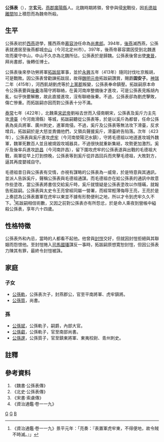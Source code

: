 {{Infobox Biography
| subject_name   = 公孫表
| image_name     = 
| image_size     = 
| image_caption  = 
| date_of_birth  = 360年
| place_of_birth = [[前燕|前燕]][[燕郡|燕郡]][[廣陽縣|廣陽縣]]
| date_of_death  = 423年
| place_of_death = 南朝宋[[虎牢|虎牢]]
| occupation     = 北魏吳兵將軍、廣州刺史
}}

'''公孫表'''（{{bd|360年||423年|catIdx=G}}），[[表字|字]]'''玄元'''，[[燕郡|燕郡]][[廣陽縣|廣陽縣]]人。北魏時期將領，曾參與侵[[南朝宋|宋]]戰役，因[[毛德祖|毛德祖]][[離間|離間]]加上積怨而為魏帝所殺。

== 生平 ==
公孫表初於[[西燕|西燕]]遊學，獲西燕帝[[慕容沖|慕容沖]]任命為[[尚書郎|尚書郎]]。394年，[[後燕|後燕]]滅西燕，公孫表就遷居至後燕都城[[定州市|中山]]（今河北定州市）。397年，後燕帝慕容寶因受到北魏進攻而棄守中山，中山不久亦為北魏所佔，公孫表於是歸魏。公孫表後曾出使[[東晉|東晉]]，拜尚書郎，後轉任博士。

公孫表後來參功勞將軍[[拓跋屈|拓跋屈]]軍事，並於[[永興_(拓跋嗣)|永興]]五年（413年）隨同討伐吐京叛胡，可是戰敗。因公孫表曾勸諫拓跋屈，故得[[魏明元帝|魏明元帝]]拓跋嗣讚賞，賜爵'''固安子'''。[[神瑞|神瑞]]二年（415年），河西飢胡劉虎等於[[上黨郡|上黨郡]]叛變，公孫表奉命鎮壓。拓跋嗣原本命令公孫表要與[[後秦|後秦]]洛陽守將聯絡，在黃河南岸整備後才進攻，可是公孫表見叛胡內亂，似乎快要解散，故此直接進攻，沒有聯絡後秦。不過，公孫表卻為劉虎擊敗，傷亡慘重。而拓跋嗣亦因而對公孫表十分不滿。

[[泰常|泰常]]七年（422年），北魏乘[[宋武帝|宋武帝]]劉裕去世而入侵南朝宋，公孫表及奚斤力主先攻[[滑臺|滑臺]]（今河南滑縣）等城，拓跋嗣聽從公孫表等，於是以奚斤為都督，任命公孫表為吳兵將軍、廣州刺史，進軍南侵。不過，奚斤及公孫表等無法攻下滑臺，反求增兵，拓跋嗣於是大怒並責備他們，又領兵聲援奚斤，滑臺終告陷落。次年（423年），公孫表與奚斤進攻[[虎牢|虎牢]]（今河南滎陽汜水鎮），守將毛德祖以地道進攻城外魏軍，魏軍死數百人並且被燒毀攻城器具，不過很快就重新集結，攻勢更加激烈。奚斤及後率兵進攻[[許昌|許昌]]（今河南許昌），留下圍攻虎牢的公孫表遂與出戰的毛德祖大戰，兩軍從早上打到傍晚，公孫表等到奚斤從許昌回兵而夾擊毛德祖，大敗對方，逼其再度嬰城自守。

毛德祖昔日與公孫表有交情，亦視有謀略的公孫表為一威脅，於是特意與其通訊，並派人告訴奚斤，聲稱公孫表與毛德祖通謀。而毛德祖亦在給公孫表的通訊中故意作些塗改，當公孫表將書信交給奚斤時，奚斤就懷疑是公孫表塗改以作隱暪，就報告拓跋嗣。公孫表與太史令王亮曾經同屬一營署，而經常輕薄侮辱王亮，王亮於是上奏認為公孫表置軍在虎牢以東並不據有形勢便利之地，所以才令到虎牢久久不下。<REF>《資治通鑑·卷一一九》景平元年：「亮奏：『表置軍虎牢東，不得便地，故令賊不時滅。』」</REF>拓跋嗣相信術數，又因之前對公孫表亦有所怨忿，於是命人乘夜到營帳中縊殺公孫表，享年六十四歲。

== 性格特徵 ==
公孫表外和內忌，當時的人都看不起他。他曾與[[封愷|封愷]]交好，但就因封愷拒絕與其聯姻而怨恨他。至封愷捲入[[司馬國璠|司馬國璠]]謀反一事時，拓跋嗣原想寛恕封愷，但因公孫表力陳其有罪，最終令封愷被誅。

== 家庭 ==
=== 子女 ===
*[[公孫軌|公孫軌]]，公孫表次子，封燕郡公，官至平南將軍、虎牢鎮將。
*[[公孫質|公孫質]]，尚書。
=== 孫 ===
*[[公孫斌|公孫斌]]，公孫軌子，嗣爵，內部大官。
*[[公孫叡|公孫叡]]，公孫軌子，官至南部尚書。
*[[公孫邃|公孫邃]]，公孫質子，官至鎮東將軍、東夷校尉、青州刺史。

== 註釋 ==
{{REFLIST}}

== 參考資料 ==
#《魏書·公孫表傳》
#《北史·公孫表傳》
#《宋書·索虜傳》
#《資治通鑑·卷一一九》

[[Category:北魏軍事人物|G]]
[[Category:南北朝被處決者|G]]
[[Category:公孫姓|B]]
